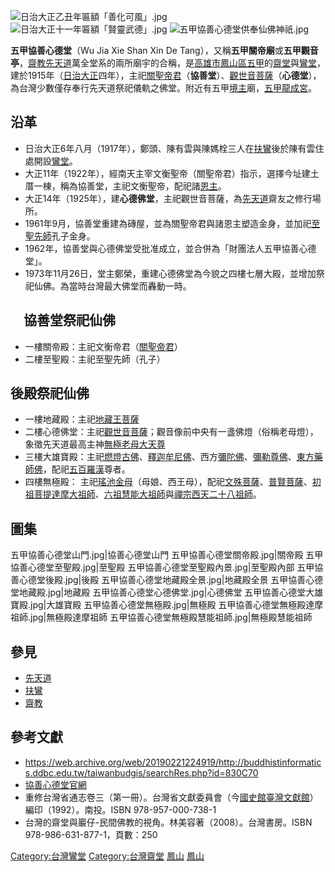 {{東亞廟宇
| name = 五甲協善心德堂
| img = File:五甲協善心德堂前殿(關帝殿和至聖殿).jpg
| img_capt = 
| image_width = 250px
| location = {{ROC-TW}}<br/>[[高雄市|高雄市]][[鳳山市|鳳山區]]五甲二路722號
| god = [[觀世音菩薩|觀世音菩薩]]、[[關聖帝君|關聖帝君]]
| open_year = {{TWN-JPN}}[[大正|大正]]4年（1915年）
}}
[[File:日治大正乙丑年匾額「善化可風」.jpg|thumb]]
[[File:日治大正十一年匾額「賢靈武德」.jpg|thumb]]
[[File:五甲協善心德堂供奉仙佛神祇.jpg|thumb]]

'''五甲協善心德堂'''（Wu Jia Xie Shan Xin De Tang），又稱'''五甲關帝廟'''或'''五甲觀音亭'''，[[齋教|齋教]][[先天道|先天道]]萬全堂系的兩所廟宇的合稱，是[[高雄市|高雄市]][[鳳山市|鳳山區]][[五甲_(高雄市)|五甲]]的[[齋堂|齋堂]]與[[鸞堂|鸞堂]]，建於1915年（[[台灣日治時期|日治]][[大正|大正]]四年），主祀[[關聖帝君|關聖帝君]]（'''協善堂'''）、[[觀世音菩薩|觀世音菩薩]]（'''心德堂'''），為台灣少數僅存奉行先天道祭祀儀軌之佛堂。附近有五甲[[境主|境主]]廟，[[五甲龍成宮|五甲龍成宮]]。

== 沿革 ==
*日治大正6年八月（1917年），鄭頭、陳有雲與陳媽栓三人在[[扶鸞|扶鸞]]後於陳有雲住處開設[[鸞堂|鸞堂]]。
*大正11年（1922年），經南天主宰文衡聖帝（關聖帝君）指示，選擇今址建土厝一棟，稱為協善堂，主祀文衡聖帝，配祀諸[[恩主|恩主]]。
*大正14年（1925年），建'''心德佛堂'''，主祀觀世音菩薩，為[[先天道|先天道]]齋友之修行場所。
*1961年9月，協善堂重建為磚屋，並為關聖帝君與諸恩主塑造金身，並加祀[[至聖先師|至聖先師]]孔子金身。
*1962年，協善堂與心德佛堂受批准成立，並合併為「財團法人五甲協善心德堂」。
*1973年11月26日，堂主鄭榮，重建心德佛堂為今貌之四樓七層大殿，並增加祭祀仙佛。為當時台灣最大佛堂而轟動一時。

==　協善堂祭祀仙佛　==
*一樓關帝殿：主祀文衡帝君（[[關聖帝君|關聖帝君]]）
*二樓至聖殿：主祀至聖先師（孔子）

== 後殿祭祀仙佛 ==
*一樓地藏殿：主祀[[地藏王菩薩|地藏王菩薩]]
*二樓心德佛堂：主祀[[觀世音菩薩|觀世音菩薩]]；觀音像前中央有一盞佛燈（俗稱老母燈），象徵先天道最高主神[[無極老母|無極老母大天尊]]
*三樓大雄寶殿：主祀[[燃燈佛|燃燈古佛]]、[[釋迦牟尼佛|釋迦牟尼佛]]、西方[[阿彌陀佛|彌陀佛]]、[[彌勒尊佛|彌勒尊佛]]、[[藥師佛|東方藥師佛]]，配祀[[五百羅漢|五百羅漢]]尊者。
*四樓無極殿： 主祀[[瑤池金母|瑤池金母]]（母娘、西王母），配祀[[文殊菩薩|文殊菩薩]]、[[普賢菩薩|普賢菩薩]]、[[菩提達摩|初祖菩提達摩大祖師]]、[[六祖慧能|六祖慧能大祖師]]與[[西天二十八祖|禪宗西天二十八祖師]]。

==圖集==
<gallery> 
五甲協善心德堂山門.jpg|協善心德堂山門
五甲協善心德堂關帝殿.jpg|關帝殿
五甲協善心德堂至聖殿.jpg|至聖殿
五甲協善心德堂至聖殿內景.jpg|至聖殿內部
五甲協善心德堂後殿.jpg|後殿
五甲協善心德堂地藏殿全景.jpg|地藏殿全景
五甲協善心德堂地藏殿.jpg|地藏殿
五甲協善心德堂心德佛堂.jpg|心德佛堂
五甲協善心德堂大雄寶殿.jpg|大雄寶殿
五甲協善心德堂無極殿.jpg|無極殿
五甲協善心德堂無極殿達摩祖師.jpg|無極殿達摩祖師
五甲協善心德堂無極殿慧能祖師.jpg|無極殿慧能祖師
</gallery>

== 參見 ==
*[[先天道|先天道]]
*[[扶鸞|扶鸞]]
*[[齋教|齋教]]

== 參考文獻 ==
*https://web.archive.org/web/20190221224919/http://buddhistinformatics.ddbc.edu.tw/taiwanbudgis/searchRes.php?id=830C70
*[http://www.goodness.org.tw/shrine.php 協善心德堂官網]{{Wayback|url=http://www.goodness.org.tw/shrine.php |date=20161020215527 }}
*重修台灣省通志卷三（第一冊）。台灣省文獻委員會（今[[國史館臺灣文獻館|國史館臺灣文獻館]]）編印（1992）。南投。ISBN 978-957-000-738-1
*台灣的齋堂與巖仔-民間佛教的視角。林美容著（2008）。台灣書房。ISBN 978-986-631-877-1，頁數：250

[[Category:台灣鸞堂|Category:台灣鸞堂]]
[[Category:台灣齋堂|Category:台灣齋堂]]
[[Category:高雄市關帝廟|鳳山]]
[[Category:高雄市觀音寺|鳳山]]